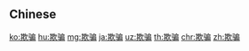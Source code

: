 {{also|欺騙}}
==Chinese==
{{zh-see|欺騙}}

[[ko:欺骗]]
[[hu:欺骗]]
[[mg:欺骗]]
[[ja:欺骗]]
[[uz:欺骗]]
[[th:欺骗]]
[[chr:欺骗]]
[[zh:欺骗]]